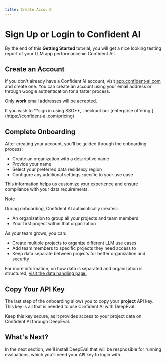 ```yaml
---
title: Create Account
---
```



# Sign Up or Login to Confident AI

By the end of this **Getting Started** tutorial, you will get a nice looking testing report of your LLM app performance on Confident AI:

<VideoDisplayer
  src="https://confident-docs.s3.us-east-1.amazonaws.com/evaluation:overview.mp4"
  width="100%"
  title="Unit-testing (powered by DeepEval) on Confident AI"
/>

## Create an Account

If you don't already have a Confident AI account, visit [app.confident-ai.com](https://app.confident-ai.com) and create one. You can create an account using your email address or through Google authentication for a faster process.

Only **work** email addresses will be accepted.

<Callout>
  If you wish to **sign in using SSO**, checkout our [enterprise
  offering.](https://confident-ai.com/pricing)
</Callout>

## Complete Onboarding

After creating your account, you'll be guided through the onboarding process:

- Create an organization with a descriptive name
- Provide your name
- Select your preferred data residency region
- Configure any additional settings specific to your use case

This information helps us customize your experience and ensure compliance with your data requirements.

> [!NOTE]
>
> During onboarding, Confident AI automatically creates:
>
> - An organization to group all your projects and team members
> - Your first project within that organization
>
> As your team grows, you can:
>
> - Create multiple projects to organize different LLM use cases
> - Add team members to specific projects they need access to
> - Keep data separate between projects for better organization and security
>
> For more information, on how data is separated and organization is structured, [visit the data handling page.](/data-handling)

## Copy Your API Key

The last step of the onboarding allows you to copy your **project** API key. This key is all that is needed to use Confident AI with DeepEval.

Keep this key secure, as it provides access to your project data on Confident AI through DeepEval.

## What's Next?

In the next section, we'll install DeepEval that will be respnosible for running evaluations, which you'll need your API key to login with.

